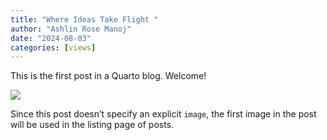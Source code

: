 ```yaml
---
title: "Where Ideas Take Flight "
author: "Ashlin Rose Manoj"
date: "2024-08-03"
categories: [views]
---
```


This is the first post in a Quarto blog. Welcome!

![](thumbnail.jpg)

Since this post doesn't specify an explicit `image`, the first image in the post will be used in the listing page of posts.
